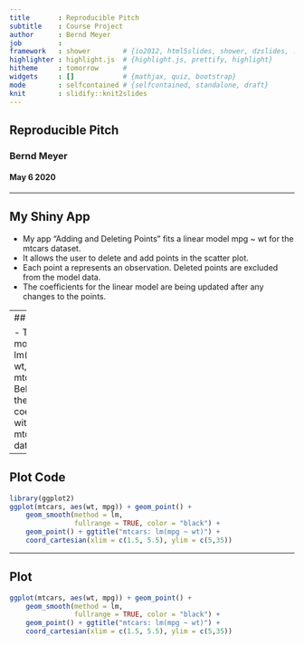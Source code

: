 ```yaml
---
title       : Reproducible Pitch
subtitle    : Course Project
author      : Bernd Meyer
job         : 
framework   : shower        # {io2012, html5slides, shower, dzslides, ...}
highlighter : highlight.js  # {highlight.js, prettify, highlight}
hitheme     : tomorrow      # 
widgets     : []            # {mathjax, quiz, bootstrap}
mode        : selfcontained # {selfcontained, standalone, draft}
knit        : slidify::knit2slides
---
```


## Reproducible Pitch
### Bernd Meyer
#### May 6 2020

---

## My Shiny App 

- My app "Adding and Deleting Points" fits a linear model mpg ~ wt for the mtcars dataset.
- It allows the user to delete and add points in the scatter plot.
- Each point a represents an observation. Deleted points are excluded from the model data.
- The coefficients for the linear model are being updated after any changes to the points.

---
## Model

- The model is lm(mpg ~ wt, data = mtcars)
- Below are the models coefficients with the full mtcars dataset. 
```r
summary(lm(mpg ~ wt, data = mtcars))$coef
```

---

## Plot Code

```r
library(ggplot2)
ggplot(mtcars, aes(wt, mpg)) + geom_point() +
    geom_smooth(method = lm, 
                fullrange = TRUE, color = "black") +
    geom_point() + ggtitle("mtcars: lm(mpg ~ wt)") +
    coord_cartesian(xlim = c(1.5, 5.5), ylim = c(5,35))

```

---

## Plot 

```r
ggplot(mtcars, aes(wt, mpg)) + geom_point() +
    geom_smooth(method = lm, 
                fullrange = TRUE, color = "black") +
    geom_point() + ggtitle("mtcars: lm(mpg ~ wt)") +
    coord_cartesian(xlim = c(1.5, 5.5), ylim = c(5,35))
```





